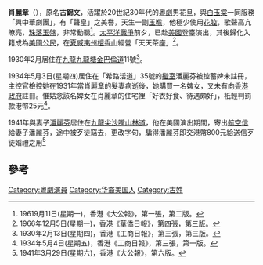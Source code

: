 '''肖麗章'''（{{bd|1879年||1968年}}），原名'''古錦文'''，活躍於20世紀30年代的[[粵劇|粵劇]]男花旦，與[[白玉棠|白玉棠]]一同服務「興中華劇團」，有「聲皇」之美譽，天生一副[[玉喉|玉喉]]，他極少使用[[花腔|花腔]]，歌聲高亢瞭亮，[[珠落玉盤|珠落玉盤]]，非常動聽<ref>19619月11日(星期一)，香港《大公報》，第一張，第二版。</ref>。[[太平洋戰爭|太平洋戰爭]]前夕，已赴[[美國|美國]]登臺演出，其後歸化入籍成為[[美國公民|美國公民]]，在[[夏威夷州|夏威夷州]][[檀香山|檀香山]]經營「天天茶座」<ref>1966年12月5日(星期一)，香港《華僑日報》，第四張，第三版。</ref>。

1930年2月居住在[[九龍|九龍]][[九龍塘|九龍塘]][[金巴倫道|金巴倫道]]11號<ref>1930年2月13日(星期四)，香港《工商日報》，第三張，第三版。</ref>。

1934年5月3日(星期四)居住在「希路活道」35號的[[繼室|繼室]]潘麗芬被控蓄婢未註冊，主控官檢控她在1931年當肖麗章的髮妻病逝後，她購買一名婢女，又未有向[[港英政府|香港政府]]註冊。惟姑念該名婢女在肖麗章的住宅裡「好衣好食、待遇頗好」，衹輕判罰款港幣25元<ref>1934年5月4日(星期五)，香港《工商日報》，第三張，第一版。</ref>。

1941年與妻子[[潘麗芬|潘麗芬]]居住在[[九龍|九龍]][[尖沙嘴|尖沙嘴]][[山林道|山林道]]，他在美國演出期間，寄出[[航空信|航空信]]給妻子潘麗芬，途中被歹徒竊去，更改字句，騙得潘麗芬即交港幣800元給送信歹徒婚禮之用<ref>1941年3月29日(星期六)，香港《大公報》，第六版。</ref>

==參考==
<div class="references-small">
<references />
</div>

[[Category:粵劇演員|Category:粵劇演員]]
[[Category:华裔美国人|Category:华裔美国人]]
[[Category:古姓|Category:古姓]]
